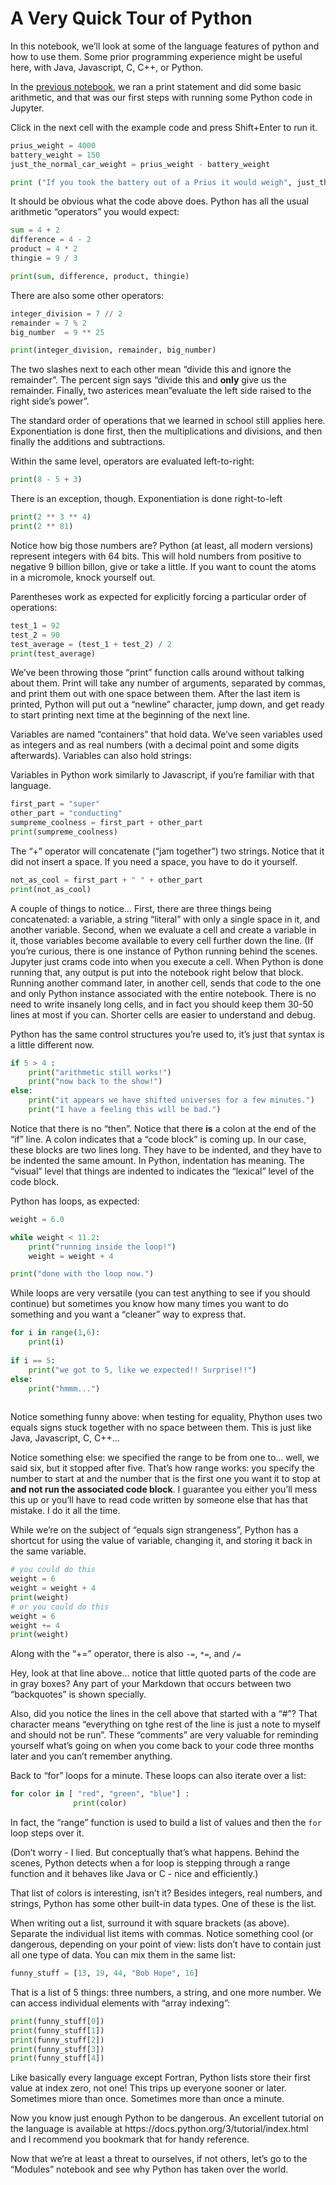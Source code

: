 # A Very Quick Tour of Python

In this notebook, we'll look at some of the language features of
python and how to use them.  Some prior programming experience might
be useful here, with Java, Javascript, C, C++, or Python.

In the [previous notebook](./1-introduction.ipynb), we ran a print
statement and did some basic arithmetic, and that was our first steps
with running some Python code in Jupyter.

Click in the next cell with the example code and press Shift+Enter to
run it.

```python
prius_weight = 4000
battery_weight = 150
just_the_normal_car_weight = prius_weight - battery_weight

print ("If you took the battery out of a Prius it would weigh", just_the_normal_car_weight, "pounds.")
```

It should be obvious what the code above does.  Python has all the
usual arithmetic "operators" you would expect:

```python
sum = 4 + 2
difference = 4 - 2
product = 4 * 2
thingie = 9 / 3

print(sum, difference, product, thingie)
```

There are also some other operators:

```python
integer_division = 7 // 2
remainder = 7 % 2
big_number  = 9 ** 25

print(integer_division, remainder, big_number)
```

The two slashes next to each other mean "divide this and ignore the
remainder". The percent sign says "divide this and **only** give us
the remainder.  Finally, two asterices mean "evaluate the left side
raised to the right side's power".

The standard order of operations that we learned in school still
applies here. Exponentiation is done first, then the multiplications
and divisions, and then finally the additions and subtractions.

Within the same level, operators are evaluated left-to-right:

```python
print(8 - 5 + 3)
```

There is an exception, though. Exponentiation is done right-to-left

```python
print(2 ** 3 ** 4)
print(2 ** 81)
```

Notice how big those numbers are?  Python (at least, all modern
versions) represent integers with 64 bits. This will hold numbers from
positive to negative 9 billion billon, give or take a little. If you
want to count the atoms in a micromole, knock yourself out.

Parentheses work as expected for explicitly forcing a particular order
of operations:

```python
test_1 = 92
test_2 = 90
test_average = (test_1 + test_2) / 2
print(test_average)
```

We've been throwing those "print" function calls around without
talking about them. Print will take any number of arguments, separated
by commas, and print them out with one space between them. After the
last item is printed, Python will put out a "newline" character, jump
down, and get ready to start printing next time at the beginning of
the next line.

Variables are named "containers" that hold data. We've seen variables
used as integers and as real numbers (with a decimal point and some
digits afterwards). Variables can also hold strings:

Variables in Python work similarly to Javascript, if you're familiar
with that language.

```python
first_part = "super"
other_part = "conducting"
sumpreme_coolness = first_part + other_part
print(sumpreme_coolness)
```

The "+" operator will concatenate ("jam together") two strings. Notice
that it did not insert a space. If you need a space, you have to do it
yourself.

```python
not_as_cool = first_part + " " + other_part
print(not_as_cool)
```

A couple of things to notice... First, there are three things being
concatenated: a variable, a string "literal" with only a single space
in it, and another variable. Second, when we evaluate a cell and
create a variable in it, those variables become available to every
cell further down the line. (If you're curious, there is one instance
of Python running behind the scenes. Jupyter just crams code into when
you execute a cell. When Python is done running that, any output is
put into the notebook right below that block. Running another command
later, in another cell, sends that code to the one and only Python
instance associated with the entire notebook. There is no need to
write insanely long cells, and in fact you should keep them 30-50
lines at most if you can. Shorter cells are easier to understand and
debug.
    
Python has the same control structures you're used to, it's just that
syntax is a little different now.

```python
if 5 > 4 :
    print("arithmetic still works!")
    print("now back to the show!")
else:
    print("it appears we have shifted universes for a few minutes.")
    print("I have a feeling this will be bad.")
```

Notice that there is no "then". Notice that there **is** a colon at
the end of the "if" line. A colon indicates that a "code block" is
coming up. In our case, these blocks are two lines long. They have to
be indented, and they have to be indented the same amount. In Python,
indentation has meaning. The "visual" level that things are indented
to indicates the "lexical" level of the code block.

Python has loops, as expected:

```python
weight = 6.0

while weight < 11.2:
    print("running inside the loop!")
    weight = weight + 4

print("done with the loop now.")
```

While loops are very versatile (you can test anything to see if you
should continue) but sometimes you know how many times you want to do
something and you want a "cleaner" way to express that.

```python
for i in range(1,6):
    print(i)
    
if i == 5:
    print("we got to 5, like we expected!! Surprise!!")
else:
    print("hmmm...")
    
```

Notice something funny above: when testing for equality, Phython uses
two equals signs stuck together with no space between them. This is
just like Java, Javascript, C, C++...

Notice something else: we specified the range to be from one
to... well, we said six, but it stopped after five. That's how range
works: you specify the number to start at and the number that is the
first one you want it to stop at **and not run the associated code
block**. I guarantee you either you'll mess this up or you'll have to
read code written by someone else that has that mistake. I do it all
the time.

While we're on the subject of "equals sign strangeness", Python has a
shortcut for using the value of variable, changing it, and storing it
back in the same variable.

```python
# you could do this
weight = 6
weight = weight + 4
print(weight)
# or you could do this
weight = 6
weight += 4
print(weight)
```

Along with the "+=" operator, there is also ``-=``, ``*=``, and ``/=``

Hey, look at that line above... notice that little quoted parts of the
code are in gray boxes?  Any part of your Markdown that occurs between
two "backquotes" is shown specially.

Also, did you notice the lines in the cell above that started with a
"#"?  That character means "everything on tghe rest of the line is
just a note to myself and should not be run". These "comments" are
very valuable for reminding yourself what's going on when you come
back to your code three months later and you can't remember anything.

Back to "for" loops for a minute. These loops can also iterate over a
list:

```python
for color in [ "red", "green", "blue"] :
              print(color)
```

In fact, the "range" function is used to build a list of values and
then the ``for`` loop steps over it.

(Don't worry - I lied. But conceptually that's what happens. Behind
the scenes, Python detects when a for loop is stepping through a range
function and it behaves like Java or C - nice and efficiently.)

That list of colors is interesting, isn't it? Besides integers, real
numbers, and strings, Python has some other built-in data types. One
of these is the list.

When writing out a list, surround it with square brackets (as
above). Separate the individual list items with commas. Notice
something cool (or dangerous, depending on your point of view: lists
don't have to contain just all one type of data. You can mix them in
the same list:

```python
funny_stuff = [13, 19, 44, "Bob Hope", 16]
```

That is a list of 5 things: three numbers, a string, and one more
number.  We can access individual elements with "array indexing":

```python
print(funny_stuff[0])
print(funny_stuff[1])
print(funny_stuff[2])
print(funny_stuff[3])
print(funny_stuff[4])
```

Like basically every language except Fortran, Python lists store their
first value at index zero, not one! This trips up everyone sooner or
later. Sometimes miore than once. Sometimes more than once a minute.

Now you know just enough Python to be dangerous. An excellent tutorial
on the language is available at
https://docs.python.org/3/tutorial/index.html and I recommend you
bookmark that for handy reference.

Now that we're at least a threat to ourselves, if not others, let's go
to the "Modules" notebook and see why Python has taken over the world.

